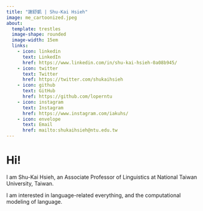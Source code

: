 ```yaml
---
title: "謝舒凱 | Shu-Kai Hsieh"
image: me_cartoonized.jpeg
about: 
  template: trestles
  image-shape: rounded
  image-width: 15em
  links:
    - icon: linkedin
      text: LinkedIn
      href: https://www.linkedin.com/in/shu-kai-hsieh-0a08b945/
    - icon: twitter
      text: Twitter
      href: https://twitter.com/shukaihsieh
    - icon: github
      text: GitHub
      href: https://github.com/loperntu
    - icon: instagram
      text: Instagram
      href: https://www.instagram.com/iakuhs/
    - icon: envelope
      text: Email
      href: mailto:shukaihsieh@ntu.edu.tw
---
```


# Hi!

I am Shu-Kai Hsieh, an Associate Professor of Linguistics at National Taiwan University, Taiwan.

I am interested in <span class= "blue-text">language-related everything</span>, and the computational modeling of language. 



